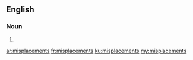 ==English==

===Noun===
{{head|en|noun plural form}}

# {{plural of|misplacement|lang=en}}

[[ar:misplacements]]
[[fr:misplacements]]
[[ku:misplacements]]
[[my:misplacements]]